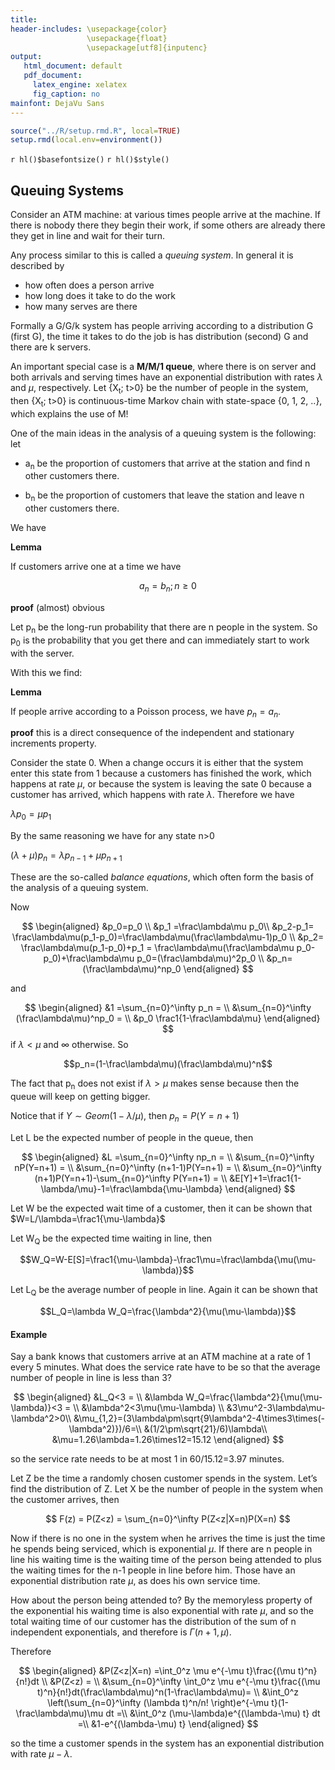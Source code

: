 ```yaml
---
title: 
header-includes: \usepackage{color}
                 \usepackage{float}
                 \usepackage[utf8]{inputenc}
output:
   html_document: default
   pdf_document:
     latex_engine: xelatex
     fig_caption: no
mainfont: DejaVu Sans  
---
```

 
```r
source("../R/setup.rmd.R", local=TRUE)
setup.rmd(local.env=environment())
```
 
`r hl()$basefontsize()`
`r hl()$style()`
 
## Queuing Systems

Consider an ATM machine: at various times people arrive at the machine. If there is nobody there they begin their work, if some others are already there they get in line and wait for their turn.

Any process similar to this is called a *queuing system*. In general it is described by

-  how often does a person arrive  
-  how long does it take to do the work  
-  how many serves are there

Formally a G/G/k system has people arriving according to a distribution G (first G), the time it takes to do the job is has distribution (second) G and there are k servers.

An important special case is a **M/M/1 queue**, where there is on server and both arrivals and serving times have an exponential distribution with rates $\lambda$ and $\mu$, respectively. Let {X~t~; t>0} be the number of people in the system, then {X~t~; t>0} is continuous-time Markov chain with state-space {0, 1, 2, ..}, which explains the use of M!

One of the main ideas in the analysis of a queuing system is the following: let 

-  a~n~ be the proportion of customers that arrive at the station and find n other customers there.

-  b~n~ be the proportion of customers that leave the station and leave n other customers there.

We have

**Lemma**

If customers arrive one at a time we have

$$a_n=b_n; n \ge 0$$

**proof** (almost) obvious

Let p~n~ be the long-run probability that there are n people in the system. So p~0~ is the probability that you get there and can immediately start to work with the server. 

With this we find:

**Lemma**

If people arrive according to a Poisson process, we have $p_n=a_n$.

**proof** this is a direct consequence of the independent and stationary increments property.

Consider the state 0. When a change occurs it is either that the system enter this state from 1 because a customers has finished the work, which happens at rate $\mu$, or because the system is leaving the sate 0 because a customer has arrived, which happens with rate $\lambda$. Therefore we have

$\lambda p_0 = \mu p_1$

By the same reasoning we have for any state n>0

$(\lambda +\mu)p_{n} = \lambda p_{n-1}+\mu p_{n+1}$

These are the so-called *balance equations*, which often form the basis of the analysis of a queuing system.

Now

$$
\begin{aligned}
&p_0=p_0 \\
&p_1 =\frac\lambda\mu p_0\\
&p_2-p_1= \frac\lambda\mu(p_1-p_0)=\frac\lambda\mu(\frac\lambda\mu-1)p_0    \\
&p_2= \frac\lambda\mu(p_1-p_0)+p_1 = \frac\lambda\mu(\frac\lambda\mu p_0-p_0)+\frac\lambda\mu p_0=(\frac\lambda\mu)^2p_0 \\
&p_n=(\frac\lambda\mu)^np_0 
\end{aligned}
$$

and

$$
\begin{aligned}
&1    =\sum_{n=0}^\infty p_n =  \\
&\sum_{n=0}^\infty  (\frac\lambda\mu)^np_0  = \\
&p_0 \frac1{1-\frac\lambda\mu}  
\end{aligned}
$$
if $\lambda<\mu$ and $\infty$ otherwise. So

$$p_n=(1-\frac\lambda\mu)(\frac\lambda\mu)^n$$

The fact that p~n~ does not exist if $\lambda> \mu$ makes sense because then the queue will keep on getting bigger.

Notice that if $Y\sim Geom(1-\lambda/\mu)$, then $p_n=P(Y=n+1)$

Let L be the expected number of people in the queue, then

$$
\begin{aligned}
&L   =\sum_{n=0}^\infty np_n = \\
&\sum_{n=0}^\infty nP(Y=n+1)    = \\
&\sum_{n=0}^\infty (n+1-1)P(Y=n+1)    = \\
&\sum_{n=0}^\infty (n+1)P(Y=n+1)-\sum_{n=0}^\infty P(Y=n+1)    = \\
&E[Y]+1=\frac1{1-\lambda/\mu}-1=\frac\lambda{\mu-\lambda}
\end{aligned}
$$

Let W be the expected wait time of a customer, then it can be shown that $W=L/\lambda=\frac1{\mu-\lambda}$

Let W~Q~ be the expected time waiting in line, then

$$W_Q=W-E[S]=\frac1{\mu-\lambda}-\frac1\mu=\frac\lambda{\mu(\mu-\lambda)}$$

Let L~Q~ be the average number of people in line. Again it can be shown that 

$$L_Q=\lambda W_Q=\frac{\lambda^2}{\mu(\mu-\lambda)}$$

#### **Example**

Say a bank knows that customers arrive at an ATM machine at a rate of 1 every 5 minutes. What does the service rate have to be so that the average number of people in line is less than 3?  

$$
\begin{aligned}
&L_Q<3 = \\
&\lambda W_Q=\frac{\lambda^2}{\mu(\mu-\lambda)}<3   = \\
&\lambda^2<3\mu(\mu-\lambda)  \\
&3\mu^2-3\lambda\mu-\lambda^2>0\\
&\mu_{1,2}=(3\lambda\pm\sqrt{9\lambda^2-4\times3\times(-\lambda^2)})/6=\\
&(1/2\pm\sqrt{21}/6)\lambda\\
&\mu=1.26\lambda=1.26\times12=15.12
\end{aligned}
$$

so the service rate needs to be at most 1 in 60/15.12=3.97 minutes.

Let Z be the time a randomly chosen customer spends in the system. Let's find the distribution of Z. Let X be the number of people in the system when the customer arrives, then

$$
F(z) = P(Z<z) = \sum_{n=0}^\infty P(Z<z|X=n)P(X=n) 
$$

Now if there is no one in the system when he arrives the time is just the time he spends being serviced, which is exponential $\mu$. If there are n people in line his waiting time is the waiting time of the person being attended to plus the waiting times for the n-1 people in line before him. Those have an exponential distribution rate $\mu$, as does his own service time. 

How about the person being attended to? By the memoryless property of the exponential his waiting time is also exponential with rate $\mu$, and so the total waiting time of our customer has the distribution of the sum  of n independent exponentials, and therefore is $\Gamma(n+1, \mu)$.

Therefore

$$
\begin{aligned}
&P(Z<z|X=n) =\int_0^z \mu e^{-\mu t}\frac{(\mu t)^n}{n!}dt  \\
&P(Z<z)   = \\
&\sum_{n=0}^\infty   \int_0^z \mu e^{-\mu t}\frac{(\mu t)^n}{n!}dt(\frac\lambda\mu)^n(1-\frac\lambda\mu)= \\
&\int_0^z \left(\sum_{n=0}^\infty (\lambda t)^n/n!  \right)e^{-\mu t}(1-\frac\lambda\mu)\mu dt =\\
&\int_0^z  (\mu-\lambda)e^{(\lambda-\mu) t}  dt =\\
&1-e^{(\lambda-\mu) t}
\end{aligned}
$$

so the time a customer spends in the system has an exponential distribution with rate $\mu-\lambda$.
